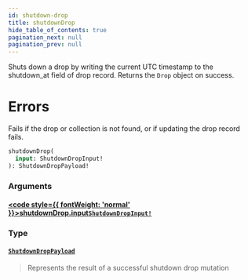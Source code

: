 ```yaml
---
id: shutdown-drop
title: shutdownDrop
hide_table_of_contents: true
pagination_next: null
pagination_prev: null
---
```








Shuts down a drop by writing the current UTC timestamp to the shutdown_at field of drop record.
Returns the `Drop` object on success.

# Errors
Fails if the drop or collection is not found, or if updating the drop record fails.

```graphql
shutdownDrop(
  input: ShutdownDropInput!
): ShutdownDropPayload!
```


### Arguments

#### [<code style={{ fontWeight: 'normal' }}>shutdownDrop.<b>input</b></code>](#)<Bullet />[`ShutdownDropInput!`](/api/inputs/shutdown-drop-input) <Badge class="secondary" text="non-null"/> <Badge class="secondary" text="input"/>
> 
> 

### Type

#### [`ShutdownDropPayload`](/api/objects/shutdown-drop-payload) <Badge class="secondary" text="object"/>
> Represents the result of a successful shutdown drop mutation
> 





